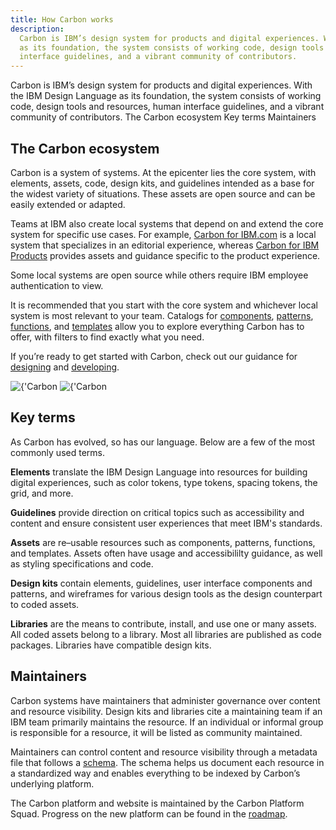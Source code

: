 ```yaml
---
title: How Carbon works
description:
  Carbon is IBM’s design system for products and digital experiences. With the IBM Design Language
  as its foundation, the system consists of working code, design tools and resources, human
  interface guidelines, and a vibrant community of contributors.
---
```



<PageDescription>
  Carbon is IBM’s design system for products and digital experiences. With the IBM Design Language
  as its foundation, the system consists of working code, design tools and resources, human
  interface guidelines, and a vibrant community of contributors.
</PageDescription>

<AnchorLinks>
  <AnchorLink>The Carbon ecosystem</AnchorLink>
  <AnchorLink>Key terms</AnchorLink>
  <AnchorLink>Maintainers</AnchorLink>
</AnchorLinks>

## The Carbon ecosystem

Carbon is a system of systems. At the epicenter lies the core system, with elements, assets, code,
design kits, and guidelines intended as a base for the widest variety of situations. These assets
are open source and can be easily extended or adapted.

Teams at IBM also create local systems that depend on and extend the core system for specific use
cases. For example, [Carbon for IBM.com](https://www.ibm.com/standards/carbon/) is a local system
that specializes in an editorial experience, whereas
[Carbon for IBM Products](https://pages.github.ibm.com/cdai-design/pal/) provides assets and
guidance specific to the product experience.

Some local systems are open source while others require IBM employee authentication to view.

It is recommended that you start with the core system and whichever local system is most relevant to
your team. Catalogs for [components](/assets/components), [patterns](/assets/patterns),
[functions](/assets/functions), and [templates](/assets/templates) allow you to explore everything
Carbon has to offer, with filters to find exactly what you need.

If you’re ready to get started with Carbon, check out our guidance for
[designing](/designing/get-started) and [developing](/developing).

<ArtDirection>
  <Image
    alt={'Carbon ecosystem'}
    src="/about-carbon/ecosystemSm.png"
    layout="responsive"
    objectFit="cover"
  />
  <Image
    alt={'Carbon ecosystem'}
    src="/about-carbon/ecosystem.png"
    layout="responsive"
    objectFit="cover"
  />
</ArtDirection>

## Key terms

As Carbon has evolved, so has our language. Below are a few of the most commonly used terms.

**Elements** translate the IBM Design Language into resources for building digital experiences, such
as color tokens, type tokens, spacing tokens, the grid, and more.

**Guidelines** provide direction on critical topics such as accessibility and content and ensure
consistent user experiences that meet IBM's standards.

**Assets** are re–usable resources such as components, patterns, functions, and templates. Assets
often have usage and accessibililty guidance, as well as styling specifications and code.

**Design kits** contain elements, guidelines, user interface components and patterns, and wireframes
for various design tools as the design counterpart to coded assets.

**Libraries** are the means to contribute, install, and use one or many assets. All coded assets
belong to a library. Most all libraries are published as code packages. Libraries have compatible
design kits.

## Maintainers

Carbon systems have maintainers that administer governance over content and resource visibility.
Design kits and libraries cite a maintaining team if an IBM team primarily maintains the resource.
If an individual or informal group is responsible for a resource, it will be listed as community
maintained.

Maintainers can control content and resource visibility through a metadata file that follows a
[schema](/contributing/schema). The schema helps us document each resource in a standardized way and
enables everything to be indexed by Carbon’s underlying platform.

The Carbon platform and website is maintained by the Carbon Platform Squad. Progress on the new
platform can be found in the [roadmap](/about-carbon/platform-roadmap).
